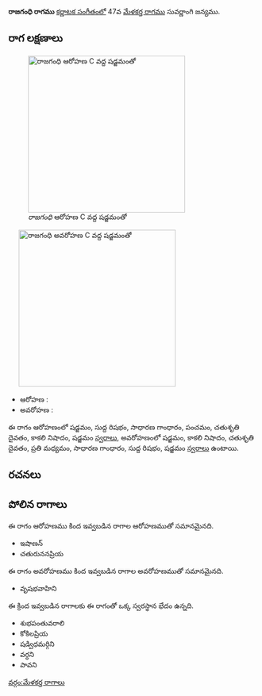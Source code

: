 {{Infobox ragam
	| name          	= రాజగంధి
	| synonym	    	= 
	| mela          	= 
	| chakra        	= 
	| janaka        	= 
	| type          	= షడవ
	| arohanam      	= {{svaraC|S|R1|G2|P|D2|N3|S'}} 
	| avarohanam    	= {{svaraC|S'|N3|D2|M2|G2|R1|S}}
	| jeeva         	=
	| chhaya        	=
	| nyasa         	=
	| vishesha      	= 
	| equivalent  		= 
}}
{{కర్ణాటక సంగీత రాగాలు}}
'''రాజగంధి రాగము''' [[కర్ణాటక సంగీతం]]లో 47వ [[మేళకర్త రాగము]] సువర్ణాంగి జన్యము. 


==రాగ లక్షణాలు==
[[Image:rajagandhi_ar_kb2wiki.png|thumb|right|316px|''రాజగంధి'' ఆరోహణ C వద్ద షడ్జమంతో]]
	[[Image:rajagandhi_av_kb2wiki.png|thumb|right|316px|''రాజగంధి'' అవరోహణ C వద్ద షడ్జమంతో]]

* ఆరోహణ : {{svaraC|S|R1|G2|P|D2|N3|S'}} 
* అవరోహణ : {{svaraC|S'|N3|D2|M2|G2|R1|S}}

ఈ రాగం ఆరోహణంలో షడ్జమం, సుద్ద  రిషభం, సాధారణ  గాంధారం, పంచమం, చతుశృతి దైవతం, కాకలి  నిషాదం, షడ్జమం [[స్వరాలు]], అవరోహణంలో షడ్జమం, కాకలి  నిషాదం, చతుశృతి దైవతం, ప్రతి మధ్యమం, సాధారణ  గాంధారం, సుద్ద  రిషభం, షడ్జమం [[స్వరాలు]] ఉంటాయి.

==రచనలు==



==పోలిన రాగాలు==
ఈ రాగం ఆరోహణము కింద ఇవ్వబడిన రాగాల ఆరోహణముతో సమానమైనది.
* ఇషాణన్
* చతురుననప్రియ

ఈ రాగం అవరోహణము కింద ఇవ్వబడిన రాగాల అవరోహణముతో సమానమైనది.
* వృషభవాహిని

ఈ క్రింద ఇవ్వబడిన రాగాలకు ఈ రాగంతో ఒక్క స్వరస్థాన భేదం ఉన్నది.
* శుభపంతువరాలి
* కోకిలప్రియ
*  షడ్విధమర్గిని
* వర్ధని
* పావని



[[వర్గం:మేళకర్త రాగాలు]]